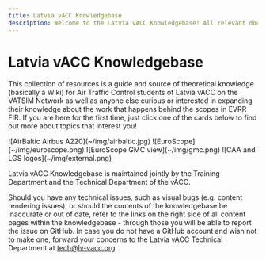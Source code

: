 ```yaml
---
title: Latvia vACC Knowledgebase
description: Welcome to the Latvia vACC Knowledgebase! All relevant documentation, SOPs and training material is available here!
---
```



# Latvia vACC Knowledgebase

This collection of resources is a guide and source of theoretical knowledge (basically a Wiki) for Air Traffic Control students of Latvia vACC on the VATSIM Network as well as anyone else curious or interested in expanding their knowledge about the work that happens behind the scopes in EVRR FIR. If you are here for the first time, just click one of the cards below to find out more about topics that interest you!

<Cards num={2}>
  <Card title="Basics" icon="" href="/basic" image arrow>
    ![AirBaltic Airbus A220](~/img/airbaltic.jpg)
  </Card>
  <Card title="Software Guides" icon="" href="/software" image arrow>
    ![EuroScope](~/img/euroscope.png)
  </Card>
</Cards>

<Cards num={2}>
  <Card title="SOPs" icon="" href="/sop" image arrow>
    ![EuroScope GMC view](~/img/gmc.png)
  </Card>
  <Card title="External Resources" icon="" href="/external" image arrow>
    ![CAA and LGS logos](~/img/external.png)
  </Card>
</Cards>

Latvia vACC Knowledgebase is maintained jointly by the Training Department and the Technical Department of the vACC.

Should you have any technical issues, such as visual bugs (e.g. content rendering issues), or should the contents of the knowledgebase be inaccurate or out of date, refer to the links on the right side of all content pages within the knowledgebase - through those you will be able to report the issue on GitHub. In case you do not have a GitHub account and wish not to make one, forward your concerns to the Latvia vACC Technical Department at tech@lv-vacc.org.
